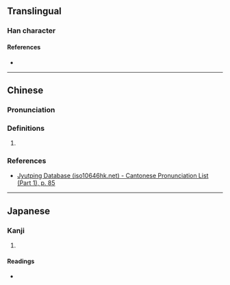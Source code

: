 {{character info}}
==Translingual==

===Han character===
{{Han char|rn=32|rad=土|as=03|sn=6|four=|canj=GHP|ids=⿰土乇}}

====References====
* {{Han ref|kx=0223.130|dkj=04884|hdz=10420.010|uh=572B|ud=22315}}

----

==Chinese==
{{zh-forms}}

===Pronunciation===
{{zh-pron
|m=yù
|c=ou3,ngou3
|mc=y
|oc=y
|cat=
}}

===Definitions===
{{zh-hanzi}}

# {{rfdef|zh|sort=土03}}

===References===
* [http://www.iso10646hk.net/jp/document/download.jsp Jyutping Database (iso10646hk.net) - Cantonese Pronunciation List (Part 1), p. 85]

----

==Japanese==

===Kanji===
{{ja-kanji|grade=|rs=土03}}

# {{rfdef|ja|sort=土03}}

====Readings====
* {{ja-readings|on=[[あう]] (au)|kun=}}